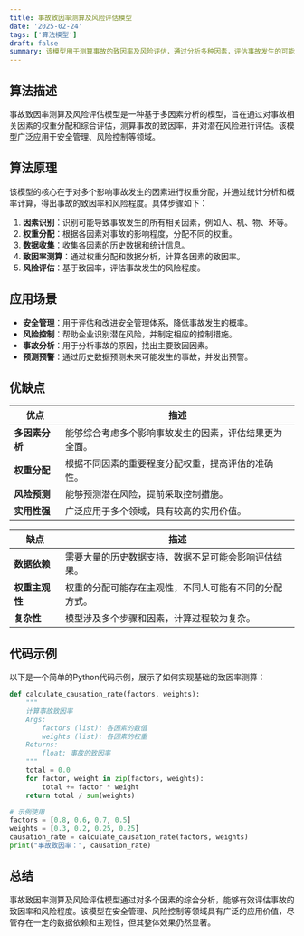 ```yaml
---
title: 事故致因率测算及风险评估模型
date: '2025-02-24'
tags: ['算法模型']
draft: false
summary: 该模型用于测算事故的致因率及风险评估，通过分析多种因素，评估事故发生的可能性和影响程度，从而为安全管理和风险控制提供依据。
---
```


## 算法描述

事故致因率测算及风险评估模型是一种基于多因素分析的模型，旨在通过对事故相关因素的权重分配和综合评估，测算事故的致因率，并对潜在风险进行评估。该模型广泛应用于安全管理、风险控制等领域。

## 算法原理

该模型的核心在于对多个影响事故发生的因素进行权重分配，并通过统计分析和概率计算，得出事故的致因率和风险程度。具体步骤如下：

1. **因素识别**：识别可能导致事故发生的所有相关因素，例如人、机、物、环等。
2. **权重分配**：根据各因素对事故的影响程度，分配不同的权重。
3. **数据收集**：收集各因素的历史数据和统计信息。
4. **致因率测算**：通过权重分配和数据分析，计算各因素的致因率。
5. **风险评估**：基于致因率，评估事故发生的风险程度。

## 应用场景

- **安全管理**：用于评估和改进安全管理体系，降低事故发生的概率。
- **风险控制**：帮助企业识别潜在风险，并制定相应的控制措施。
- **事故分析**：用于分析事故的原因，找出主要致因因素。
- **预测预警**：通过历史数据预测未来可能发生的事故，并发出预警。

## 优缺点

| **优点**       | **描述**                                               |
| -------------- | ------------------------------------------------------ |
| **多因素分析** | 能够综合考虑多个影响事故发生的因素，评估结果更为全面。 |
| **权重分配**   | 根据不同因素的重要程度分配权重，提高评估的准确性。     |
| **风险预测**   | 能够预测潜在风险，提前采取控制措施。                   |
| **实用性强**   | 广泛应用于多个领域，具有较高的实用价值。               |

| **缺点**       | **描述**                                               |
| -------------- | ------------------------------------------------------ |
| **数据依赖**   | 需要大量的历史数据支持，数据不足可能会影响评估结果。   |
| **权重主观性** | 权重的分配可能存在主观性，不同人可能有不同的分配方式。 |
| **复杂性**     | 模型涉及多个步骤和因素，计算过程较为复杂。             |

## 代码示例

以下是一个简单的Python代码示例，展示了如何实现基础的致因率测算：

```python
def calculate_causation_rate(factors, weights):
    """
    计算事故致因率
    Args:
        factors (list): 各因素的数值
        weights (list): 各因素的权重
    Returns:
        float: 事故的致因率
    """
    total = 0.0
    for factor, weight in zip(factors, weights):
        total += factor * weight
    return total / sum(weights)

# 示例使用
factors = [0.8, 0.6, 0.7, 0.5]
weights = [0.3, 0.2, 0.25, 0.25]
causation_rate = calculate_causation_rate(factors, weights)
print("事故致因率：", causation_rate)
```

## 总结

事故致因率测算及风险评估模型通过对多个因素的综合分析，能够有效评估事故的致因率和风险程度。该模型在安全管理、风险控制等领域具有广泛的应用价值，尽管存在一定的数据依赖和主观性，但其整体效果仍然显著。
